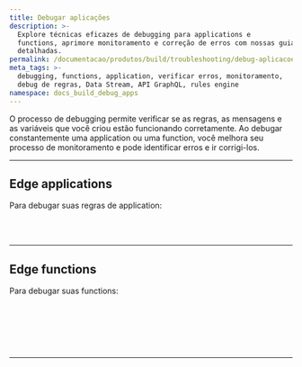 ```yaml
---
title: Debugar aplicações
description: >-
  Explore técnicas eficazes de debugging para applications e 
  functions, aprimore monitoramento e correção de erros com nossas guias
  detalhadas.
permalink: /documentacao/produtos/build/troubleshooting/debug-aplicacoes/
meta_tags: >-
  debugging, functions, application, verificar erros, monitoramento,
  debug de regras, Data Stream, API GraphQL, rules engine
namespace: docs_build_debug_apps
---
```



O processo de debugging permite verificar se as regras, as mensagens e as variáveis que você criou estão funcionando corretamente. Ao debugar constantemente uma application ou uma function, você melhora seu processo de monitoramento e pode identificar erros e ir corrigi-los.


---

## Edge applications

Para debugar suas regras de application:

<LinkButton link="/pt-br/documentacao/produtos/guias/debug-regras/" label="debug de regras criadas com rules engine" severity="secondary" /> <br></br>

---

## Edge functions

Para debugar suas functions:

<LinkButton link="/pt-br/documentacao/produtos/guias/debugging-functions-data-stream/" label="debug de functions no Data Stream" severity="secondary" /> <br></br>

<LinkButton link="/pt-br/documentacao/produtos/guias/debugging-functions-graphql/" label="debug de functions usando a api graphql⁠" severity="secondary" /> <br></br>



---

